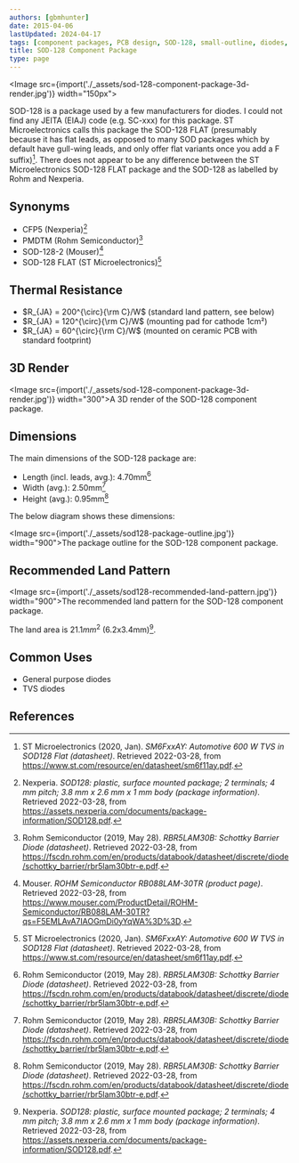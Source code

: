 ```yaml
---
authors: [gbmhunter]
date: 2015-04-06
lastUpdated: 2024-04-17
tags: [component packages, PCB design, SOD-128, small-outline, diodes, PMDTM, CFP5, SOD-128 FLAT, Nexperia, Rohm Semiconductor, ST Microelectronics]
title: SOD-128 Component Package
type: page
---
```


<Image src={import('./_assets/sod-128-component-package-3d-render.jpg')} width="150px"></Image>

SOD-128 is a package used by a few manufacturers for diodes. I could not find any JEITA (EIAJ) code (e.g. SC-xxx) for this package. ST Microelectronics calls this package the SOD-128 FLAT (presumably because it has flat leads, as opposed to many SOD packages which by default have gull-wing leads, and only offer flat variants once you add a F suffix)[^bib-st-sm6fxxay-ds]. There does not appear to be any difference between the ST Microelectronics SOD-128 FLAT package and the SOD-128 as labelled by Rohm and Nexperia.

## Synonyms

* CFP5 (Nexperia)[^bib-nexperia-sod-128]
* PMDTM (Rohm Semiconductor)[^bib-rohm-rbr5lam30b-ds]
* SOD-128-2 (Mouser)[^bib-mouser-rb088lam-30tr]
* SOD-128 FLAT (ST Microelectronics)[^bib-st-sm6fxxay-ds]

## Thermal Resistance

* $R_{JA} = 200^{\circ}{\rm C}/W$ (standard land pattern, see below)
* $R_{JA} = 120^{\circ}{\rm C}/W$ (mounting pad for cathode 1cm²)
* $R_{JA} = 60^{\circ}{\rm C}/W$ (mounted on ceramic PCB with standard footprint)

## 3D Render

<Image src={import('./_assets/sod-128-component-package-3d-render.jpg')} width="300">A 3D render of the SOD-128 component package.</Image>

## Dimensions

The main dimensions of the SOD-128 package are:

* Length (incl. leads, avg.): 4.70mm[^bib-rohm-rbr5lam30b-ds]
* Width (avg.): 2.50mm[^bib-rohm-rbr5lam30b-ds]
* Height (avg.): 0.95mm[^bib-rohm-rbr5lam30b-ds]

The below diagram shows these dimensions:

<Image src={import('./_assets/sod128-package-outline.jpg')} width="900">The package outline for the SOD-128 component package.</Image>

## Recommended Land Pattern

<Image src={import('./_assets/sod128-recommended-land-pattern.jpg')} width="900">The recommended land pattern for the SOD-128 component package.</Image>

The land area is $21.1mm^2$ (6.2x3.4mm)[^bib-nexperia-sod-128].

## Common Uses

* General purpose diodes
* TVS diodes

## References

[^bib-nexperia-sod-128]:  Nexperia. _SOD128: plastic, surface mounted package; 2 terminals; 4 mm pitch; 3.8 mm x 2.6 mm x 1 mm body (package information)_. Retrieved 2022-03-28, from https://assets.nexperia.com/documents/package-information/SOD128.pdf.
[^bib-mouser-rb088lam-30tr]:  Mouser. _ROHM Semiconductor RB088LAM-30TR (product page)_. Retrieved 2022-03-28, from https://www.mouser.com/ProductDetail/ROHM-Semiconductor/RB088LAM-30TR?qs=F5EMLAvA7IAOGmDi0yYqWA%3D%3D.
[^bib-rohm-rbr5lam30b-ds]:  Rohm Semiconductor (2019, May 28). _RBR5LAM30B: Schottky Barrier Diode (datasheet)_. Retrieved 2022-03-28, from https://fscdn.rohm.com/en/products/databook/datasheet/discrete/diode/schottky_barrier/rbr5lam30btr-e.pdf.
[^bib-st-sm6fxxay-ds]:  ST Microelectronics (2020, Jan). _SM6FxxAY: Automotive 600 W TVS in SOD128 Flat (datasheet)_. Retrieved 2022-03-28, from https://www.st.com/resource/en/datasheet/sm6f11ay.pdf.
